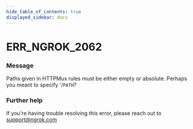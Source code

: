 ```yaml
---
hide_table_of_contents: true
displayed_sidebar: docs
---
```



# ERR_NGROK_2062

### Message

Paths given in HTTPMux rules must be either empty or absolute. Perhaps you meant to specify '/`PATH`?

### Further help

If you're having trouble resolving this error, please reach out to [support@ngrok.com](mailto:support@ngrok.com?subject=Help%20with%20ERR_NGROK_2062)

<ErrorDetails error="err_ngrok_2062" />
